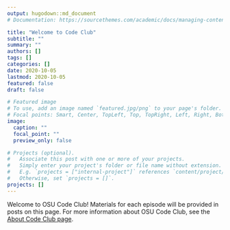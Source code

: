 ```yaml
---
output: hugodown::md_document
# Documentation: https://sourcethemes.com/academic/docs/managing-content/

title: "Welcome to Code Club"
subtitle: ""
summary: ""
authors: []
tags: []
categories: []
date: 2020-10-05
lastmod: 2020-10-05
featured: false
draft: false

# Featured image
# To use, add an image named `featured.jpg/png` to your page's folder.
# Focal points: Smart, Center, TopLeft, Top, TopRight, Left, Right, BottomLeft, Bottom, BottomRight.
image:
  caption: ""
  focal_point: ""
  preview_only: false

# Projects (optional).
#   Associate this post with one or more of your projects.
#   Simply enter your project's folder or file name without extension.
#   E.g. `projects = ["internal-project"]` references `content/project/deep-learning/index.md`.
#   Otherwise, set `projects = []`.
projects: []
---
```


Welcome to OSU Code Club!
Materials for each episode will be provided in posts on this page.
For more information about OSU Code Club, see the [About Code Club page](/about-codeclub/).

<br/>
<br/>
<br/>
<br/>
<br/>
<br/>
<br/>

